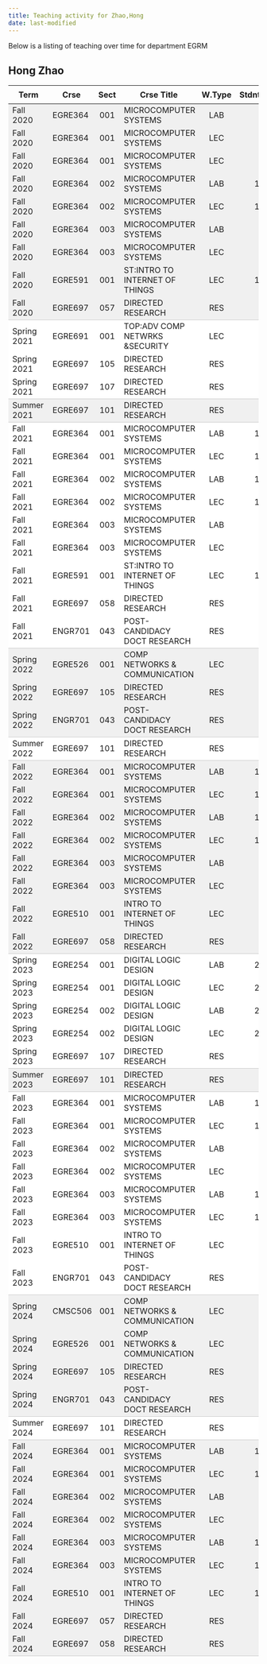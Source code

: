 ```yaml
---
title: Teaching activity for Zhao,Hong
date: last-modified
---
```


Below is a listing of teaching over time for department EGRM


## Hong Zhao

<style type="text/css">
#T_7ee15 table {
  width: 100%;
  border-collapse: collapse;
}
#T_7ee15 th {
  text-align: center;
  padding: 8px;
}
#T_7ee15 td:nth-child(1) {
  padding-right: 10px;
  text-align: left;
}
#T_7ee15 td:nth-child(2) {
  padding-right: 5px;
  text-align: left;
}
#T_7ee15  td:nth-child(4) {
  padding-right: 5px;
  text-align: left;
}
#T_7ee15 td:nth-child(3) {
  text-align: center;
}
#T_7ee15  td:nth-child(5) {
  text-align: center;
}
#T_7ee15 td:nth-child(6) {
  text-align: right;
}
#T_7ee15  td:nth-child(7) {
  text-align: right;
}
#T_7ee15_row0_col0, #T_7ee15_row0_col1, #T_7ee15_row0_col2, #T_7ee15_row0_col3, #T_7ee15_row0_col4, #T_7ee15_row0_col5, #T_7ee15_row0_col6, #T_7ee15_row1_col0, #T_7ee15_row1_col1, #T_7ee15_row1_col2, #T_7ee15_row1_col3, #T_7ee15_row1_col4, #T_7ee15_row1_col5, #T_7ee15_row1_col6, #T_7ee15_row2_col0, #T_7ee15_row2_col1, #T_7ee15_row2_col2, #T_7ee15_row2_col3, #T_7ee15_row2_col4, #T_7ee15_row2_col5, #T_7ee15_row2_col6, #T_7ee15_row3_col0, #T_7ee15_row3_col1, #T_7ee15_row3_col2, #T_7ee15_row3_col3, #T_7ee15_row3_col4, #T_7ee15_row3_col5, #T_7ee15_row3_col6, #T_7ee15_row4_col0, #T_7ee15_row4_col1, #T_7ee15_row4_col2, #T_7ee15_row4_col3, #T_7ee15_row4_col4, #T_7ee15_row4_col5, #T_7ee15_row4_col6, #T_7ee15_row5_col0, #T_7ee15_row5_col1, #T_7ee15_row5_col2, #T_7ee15_row5_col3, #T_7ee15_row5_col4, #T_7ee15_row5_col5, #T_7ee15_row5_col6, #T_7ee15_row6_col0, #T_7ee15_row6_col1, #T_7ee15_row6_col2, #T_7ee15_row6_col3, #T_7ee15_row6_col4, #T_7ee15_row6_col5, #T_7ee15_row6_col6, #T_7ee15_row7_col0, #T_7ee15_row7_col1, #T_7ee15_row7_col2, #T_7ee15_row7_col3, #T_7ee15_row7_col4, #T_7ee15_row7_col5, #T_7ee15_row7_col6, #T_7ee15_row22_col0, #T_7ee15_row22_col1, #T_7ee15_row22_col2, #T_7ee15_row22_col3, #T_7ee15_row22_col4, #T_7ee15_row22_col5, #T_7ee15_row22_col6, #T_7ee15_row23_col0, #T_7ee15_row23_col1, #T_7ee15_row23_col2, #T_7ee15_row23_col3, #T_7ee15_row23_col4, #T_7ee15_row23_col5, #T_7ee15_row23_col6, #T_7ee15_row26_col0, #T_7ee15_row26_col1, #T_7ee15_row26_col2, #T_7ee15_row26_col3, #T_7ee15_row26_col4, #T_7ee15_row26_col5, #T_7ee15_row26_col6, #T_7ee15_row27_col0, #T_7ee15_row27_col1, #T_7ee15_row27_col2, #T_7ee15_row27_col3, #T_7ee15_row27_col4, #T_7ee15_row27_col5, #T_7ee15_row27_col6, #T_7ee15_row28_col0, #T_7ee15_row28_col1, #T_7ee15_row28_col2, #T_7ee15_row28_col3, #T_7ee15_row28_col4, #T_7ee15_row28_col5, #T_7ee15_row28_col6, #T_7ee15_row29_col0, #T_7ee15_row29_col1, #T_7ee15_row29_col2, #T_7ee15_row29_col3, #T_7ee15_row29_col4, #T_7ee15_row29_col5, #T_7ee15_row29_col6, #T_7ee15_row30_col0, #T_7ee15_row30_col1, #T_7ee15_row30_col2, #T_7ee15_row30_col3, #T_7ee15_row30_col4, #T_7ee15_row30_col5, #T_7ee15_row30_col6, #T_7ee15_row31_col0, #T_7ee15_row31_col1, #T_7ee15_row31_col2, #T_7ee15_row31_col3, #T_7ee15_row31_col4, #T_7ee15_row31_col5, #T_7ee15_row31_col6, #T_7ee15_row32_col0, #T_7ee15_row32_col1, #T_7ee15_row32_col2, #T_7ee15_row32_col3, #T_7ee15_row32_col4, #T_7ee15_row32_col5, #T_7ee15_row32_col6, #T_7ee15_row48_col0, #T_7ee15_row48_col1, #T_7ee15_row48_col2, #T_7ee15_row48_col3, #T_7ee15_row48_col4, #T_7ee15_row48_col5, #T_7ee15_row48_col6, #T_7ee15_row49_col0, #T_7ee15_row49_col1, #T_7ee15_row49_col2, #T_7ee15_row49_col3, #T_7ee15_row49_col4, #T_7ee15_row49_col5, #T_7ee15_row49_col6, #T_7ee15_row50_col0, #T_7ee15_row50_col1, #T_7ee15_row50_col2, #T_7ee15_row50_col3, #T_7ee15_row50_col4, #T_7ee15_row50_col5, #T_7ee15_row50_col6, #T_7ee15_row53_col0, #T_7ee15_row53_col1, #T_7ee15_row53_col2, #T_7ee15_row53_col3, #T_7ee15_row53_col4, #T_7ee15_row53_col5, #T_7ee15_row53_col6, #T_7ee15_row54_col0, #T_7ee15_row54_col1, #T_7ee15_row54_col2, #T_7ee15_row54_col3, #T_7ee15_row54_col4, #T_7ee15_row54_col5, #T_7ee15_row54_col6, #T_7ee15_row55_col0, #T_7ee15_row55_col1, #T_7ee15_row55_col2, #T_7ee15_row55_col3, #T_7ee15_row55_col4, #T_7ee15_row55_col5, #T_7ee15_row55_col6, #T_7ee15_row56_col0, #T_7ee15_row56_col1, #T_7ee15_row56_col2, #T_7ee15_row56_col3, #T_7ee15_row56_col4, #T_7ee15_row56_col5, #T_7ee15_row56_col6, #T_7ee15_row57_col0, #T_7ee15_row57_col1, #T_7ee15_row57_col2, #T_7ee15_row57_col3, #T_7ee15_row57_col4, #T_7ee15_row57_col5, #T_7ee15_row57_col6, #T_7ee15_row58_col0, #T_7ee15_row58_col1, #T_7ee15_row58_col2, #T_7ee15_row58_col3, #T_7ee15_row58_col4, #T_7ee15_row58_col5, #T_7ee15_row58_col6, #T_7ee15_row59_col0, #T_7ee15_row59_col1, #T_7ee15_row59_col2, #T_7ee15_row59_col3, #T_7ee15_row59_col4, #T_7ee15_row59_col5, #T_7ee15_row59_col6, #T_7ee15_row60_col0, #T_7ee15_row60_col1, #T_7ee15_row60_col2, #T_7ee15_row60_col3, #T_7ee15_row60_col4, #T_7ee15_row60_col5, #T_7ee15_row60_col6 {
  background-color: #f0f0f0;
  border-bottom: none;
}
#T_7ee15_row8_col0, #T_7ee15_row8_col1, #T_7ee15_row8_col2, #T_7ee15_row8_col3, #T_7ee15_row8_col4, #T_7ee15_row8_col5, #T_7ee15_row8_col6, #T_7ee15_row12_col0, #T_7ee15_row12_col1, #T_7ee15_row12_col2, #T_7ee15_row12_col3, #T_7ee15_row12_col4, #T_7ee15_row12_col5, #T_7ee15_row12_col6, #T_7ee15_row24_col0, #T_7ee15_row24_col1, #T_7ee15_row24_col2, #T_7ee15_row24_col3, #T_7ee15_row24_col4, #T_7ee15_row24_col5, #T_7ee15_row24_col6, #T_7ee15_row33_col0, #T_7ee15_row33_col1, #T_7ee15_row33_col2, #T_7ee15_row33_col3, #T_7ee15_row33_col4, #T_7ee15_row33_col5, #T_7ee15_row33_col6, #T_7ee15_row39_col0, #T_7ee15_row39_col1, #T_7ee15_row39_col2, #T_7ee15_row39_col3, #T_7ee15_row39_col4, #T_7ee15_row39_col5, #T_7ee15_row39_col6, #T_7ee15_row51_col0, #T_7ee15_row51_col1, #T_7ee15_row51_col2, #T_7ee15_row51_col3, #T_7ee15_row51_col4, #T_7ee15_row51_col5, #T_7ee15_row51_col6, #T_7ee15_row61_col0, #T_7ee15_row61_col1, #T_7ee15_row61_col2, #T_7ee15_row61_col3, #T_7ee15_row61_col4, #T_7ee15_row61_col5, #T_7ee15_row61_col6 {
  background-color: #f0f0f0;
  border-bottom: 1px solid #ccc;
}
#T_7ee15_row9_col0, #T_7ee15_row9_col1, #T_7ee15_row9_col2, #T_7ee15_row9_col3, #T_7ee15_row9_col4, #T_7ee15_row9_col5, #T_7ee15_row9_col6, #T_7ee15_row10_col0, #T_7ee15_row10_col1, #T_7ee15_row10_col2, #T_7ee15_row10_col3, #T_7ee15_row10_col4, #T_7ee15_row10_col5, #T_7ee15_row10_col6, #T_7ee15_row13_col0, #T_7ee15_row13_col1, #T_7ee15_row13_col2, #T_7ee15_row13_col3, #T_7ee15_row13_col4, #T_7ee15_row13_col5, #T_7ee15_row13_col6, #T_7ee15_row14_col0, #T_7ee15_row14_col1, #T_7ee15_row14_col2, #T_7ee15_row14_col3, #T_7ee15_row14_col4, #T_7ee15_row14_col5, #T_7ee15_row14_col6, #T_7ee15_row15_col0, #T_7ee15_row15_col1, #T_7ee15_row15_col2, #T_7ee15_row15_col3, #T_7ee15_row15_col4, #T_7ee15_row15_col5, #T_7ee15_row15_col6, #T_7ee15_row16_col0, #T_7ee15_row16_col1, #T_7ee15_row16_col2, #T_7ee15_row16_col3, #T_7ee15_row16_col4, #T_7ee15_row16_col5, #T_7ee15_row16_col6, #T_7ee15_row17_col0, #T_7ee15_row17_col1, #T_7ee15_row17_col2, #T_7ee15_row17_col3, #T_7ee15_row17_col4, #T_7ee15_row17_col5, #T_7ee15_row17_col6, #T_7ee15_row18_col0, #T_7ee15_row18_col1, #T_7ee15_row18_col2, #T_7ee15_row18_col3, #T_7ee15_row18_col4, #T_7ee15_row18_col5, #T_7ee15_row18_col6, #T_7ee15_row19_col0, #T_7ee15_row19_col1, #T_7ee15_row19_col2, #T_7ee15_row19_col3, #T_7ee15_row19_col4, #T_7ee15_row19_col5, #T_7ee15_row19_col6, #T_7ee15_row20_col0, #T_7ee15_row20_col1, #T_7ee15_row20_col2, #T_7ee15_row20_col3, #T_7ee15_row20_col4, #T_7ee15_row20_col5, #T_7ee15_row20_col6, #T_7ee15_row34_col0, #T_7ee15_row34_col1, #T_7ee15_row34_col2, #T_7ee15_row34_col3, #T_7ee15_row34_col4, #T_7ee15_row34_col5, #T_7ee15_row34_col6, #T_7ee15_row35_col0, #T_7ee15_row35_col1, #T_7ee15_row35_col2, #T_7ee15_row35_col3, #T_7ee15_row35_col4, #T_7ee15_row35_col5, #T_7ee15_row35_col6, #T_7ee15_row36_col0, #T_7ee15_row36_col1, #T_7ee15_row36_col2, #T_7ee15_row36_col3, #T_7ee15_row36_col4, #T_7ee15_row36_col5, #T_7ee15_row36_col6, #T_7ee15_row37_col0, #T_7ee15_row37_col1, #T_7ee15_row37_col2, #T_7ee15_row37_col3, #T_7ee15_row37_col4, #T_7ee15_row37_col5, #T_7ee15_row37_col6, #T_7ee15_row40_col0, #T_7ee15_row40_col1, #T_7ee15_row40_col2, #T_7ee15_row40_col3, #T_7ee15_row40_col4, #T_7ee15_row40_col5, #T_7ee15_row40_col6, #T_7ee15_row41_col0, #T_7ee15_row41_col1, #T_7ee15_row41_col2, #T_7ee15_row41_col3, #T_7ee15_row41_col4, #T_7ee15_row41_col5, #T_7ee15_row41_col6, #T_7ee15_row42_col0, #T_7ee15_row42_col1, #T_7ee15_row42_col2, #T_7ee15_row42_col3, #T_7ee15_row42_col4, #T_7ee15_row42_col5, #T_7ee15_row42_col6, #T_7ee15_row43_col0, #T_7ee15_row43_col1, #T_7ee15_row43_col2, #T_7ee15_row43_col3, #T_7ee15_row43_col4, #T_7ee15_row43_col5, #T_7ee15_row43_col6, #T_7ee15_row44_col0, #T_7ee15_row44_col1, #T_7ee15_row44_col2, #T_7ee15_row44_col3, #T_7ee15_row44_col4, #T_7ee15_row44_col5, #T_7ee15_row44_col6, #T_7ee15_row45_col0, #T_7ee15_row45_col1, #T_7ee15_row45_col2, #T_7ee15_row45_col3, #T_7ee15_row45_col4, #T_7ee15_row45_col5, #T_7ee15_row45_col6, #T_7ee15_row46_col0, #T_7ee15_row46_col1, #T_7ee15_row46_col2, #T_7ee15_row46_col3, #T_7ee15_row46_col4, #T_7ee15_row46_col5, #T_7ee15_row46_col6 {
  background-color: #ffffff;
  border-bottom: none;
}
#T_7ee15_row11_col0, #T_7ee15_row11_col1, #T_7ee15_row11_col2, #T_7ee15_row11_col3, #T_7ee15_row11_col4, #T_7ee15_row11_col5, #T_7ee15_row11_col6, #T_7ee15_row21_col0, #T_7ee15_row21_col1, #T_7ee15_row21_col2, #T_7ee15_row21_col3, #T_7ee15_row21_col4, #T_7ee15_row21_col5, #T_7ee15_row21_col6, #T_7ee15_row25_col0, #T_7ee15_row25_col1, #T_7ee15_row25_col2, #T_7ee15_row25_col3, #T_7ee15_row25_col4, #T_7ee15_row25_col5, #T_7ee15_row25_col6, #T_7ee15_row38_col0, #T_7ee15_row38_col1, #T_7ee15_row38_col2, #T_7ee15_row38_col3, #T_7ee15_row38_col4, #T_7ee15_row38_col5, #T_7ee15_row38_col6, #T_7ee15_row47_col0, #T_7ee15_row47_col1, #T_7ee15_row47_col2, #T_7ee15_row47_col3, #T_7ee15_row47_col4, #T_7ee15_row47_col5, #T_7ee15_row47_col6, #T_7ee15_row52_col0, #T_7ee15_row52_col1, #T_7ee15_row52_col2, #T_7ee15_row52_col3, #T_7ee15_row52_col4, #T_7ee15_row52_col5, #T_7ee15_row52_col6 {
  background-color: #ffffff;
  border-bottom: 1px solid #ccc;
}
</style>
<table id="T_7ee15">
  <thead>
    <tr>
      <th id="T_7ee15_level0_col0" class="col_heading level0 col0" >Term</th>
      <th id="T_7ee15_level0_col1" class="col_heading level0 col1" >Crse</th>
      <th id="T_7ee15_level0_col2" class="col_heading level0 col2" >Sect</th>
      <th id="T_7ee15_level0_col3" class="col_heading level0 col3" >Crse Title</th>
      <th id="T_7ee15_level0_col4" class="col_heading level0 col4" >W.Type</th>
      <th id="T_7ee15_level0_col5" class="col_heading level0 col5" >Stdnts</th>
      <th id="T_7ee15_level0_col6" class="col_heading level0 col6" >Hours</th>
    </tr>
  </thead>
  <tbody>
    <tr>
      <td id="T_7ee15_row0_col0" class="data row0 col0" >Fall 2020</td>
      <td id="T_7ee15_row0_col1" class="data row0 col1" >EGRE364</td>
      <td id="T_7ee15_row0_col2" class="data row0 col2" >001</td>
      <td id="T_7ee15_row0_col3" class="data row0 col3" >MICROCOMPUTER SYSTEMS</td>
      <td id="T_7ee15_row0_col4" class="data row0 col4" >LAB</td>
      <td id="T_7ee15_row0_col5" class="data row0 col5" >6</td>
      <td id="T_7ee15_row0_col6" class="data row0 col6" >8</td>
    </tr>
    <tr>
      <td id="T_7ee15_row1_col0" class="data row1 col0" >Fall 2020</td>
      <td id="T_7ee15_row1_col1" class="data row1 col1" >EGRE364</td>
      <td id="T_7ee15_row1_col2" class="data row1 col2" >001</td>
      <td id="T_7ee15_row1_col3" class="data row1 col3" >MICROCOMPUTER SYSTEMS</td>
      <td id="T_7ee15_row1_col4" class="data row1 col4" >LEC</td>
      <td id="T_7ee15_row1_col5" class="data row1 col5" >6</td>
      <td id="T_7ee15_row1_col6" class="data row1 col6" >8</td>
    </tr>
    <tr>
      <td id="T_7ee15_row2_col0" class="data row2 col0" >Fall 2020</td>
      <td id="T_7ee15_row2_col1" class="data row2 col1" >EGRE364</td>
      <td id="T_7ee15_row2_col2" class="data row2 col2" >001</td>
      <td id="T_7ee15_row2_col3" class="data row2 col3" >MICROCOMPUTER SYSTEMS</td>
      <td id="T_7ee15_row2_col4" class="data row2 col4" >LEC</td>
      <td id="T_7ee15_row2_col5" class="data row2 col5" >6</td>
      <td id="T_7ee15_row2_col6" class="data row2 col6" >8</td>
    </tr>
    <tr>
      <td id="T_7ee15_row3_col0" class="data row3 col0" >Fall 2020</td>
      <td id="T_7ee15_row3_col1" class="data row3 col1" >EGRE364</td>
      <td id="T_7ee15_row3_col2" class="data row3 col2" >002</td>
      <td id="T_7ee15_row3_col3" class="data row3 col3" >MICROCOMPUTER SYSTEMS</td>
      <td id="T_7ee15_row3_col4" class="data row3 col4" >LAB</td>
      <td id="T_7ee15_row3_col5" class="data row3 col5" >19</td>
      <td id="T_7ee15_row3_col6" class="data row3 col6" >38</td>
    </tr>
    <tr>
      <td id="T_7ee15_row4_col0" class="data row4 col0" >Fall 2020</td>
      <td id="T_7ee15_row4_col1" class="data row4 col1" >EGRE364</td>
      <td id="T_7ee15_row4_col2" class="data row4 col2" >002</td>
      <td id="T_7ee15_row4_col3" class="data row4 col3" >MICROCOMPUTER SYSTEMS</td>
      <td id="T_7ee15_row4_col4" class="data row4 col4" >LEC</td>
      <td id="T_7ee15_row4_col5" class="data row4 col5" >19</td>
      <td id="T_7ee15_row4_col6" class="data row4 col6" >38</td>
    </tr>
    <tr>
      <td id="T_7ee15_row5_col0" class="data row5 col0" >Fall 2020</td>
      <td id="T_7ee15_row5_col1" class="data row5 col1" >EGRE364</td>
      <td id="T_7ee15_row5_col2" class="data row5 col2" >003</td>
      <td id="T_7ee15_row5_col3" class="data row5 col3" >MICROCOMPUTER SYSTEMS</td>
      <td id="T_7ee15_row5_col4" class="data row5 col4" >LAB</td>
      <td id="T_7ee15_row5_col5" class="data row5 col5" >9</td>
      <td id="T_7ee15_row5_col6" class="data row5 col6" >18</td>
    </tr>
    <tr>
      <td id="T_7ee15_row6_col0" class="data row6 col0" >Fall 2020</td>
      <td id="T_7ee15_row6_col1" class="data row6 col1" >EGRE364</td>
      <td id="T_7ee15_row6_col2" class="data row6 col2" >003</td>
      <td id="T_7ee15_row6_col3" class="data row6 col3" >MICROCOMPUTER SYSTEMS</td>
      <td id="T_7ee15_row6_col4" class="data row6 col4" >LEC</td>
      <td id="T_7ee15_row6_col5" class="data row6 col5" >9</td>
      <td id="T_7ee15_row6_col6" class="data row6 col6" >18</td>
    </tr>
    <tr>
      <td id="T_7ee15_row7_col0" class="data row7 col0" >Fall 2020</td>
      <td id="T_7ee15_row7_col1" class="data row7 col1" >EGRE591</td>
      <td id="T_7ee15_row7_col2" class="data row7 col2" >001</td>
      <td id="T_7ee15_row7_col3" class="data row7 col3" >ST:INTRO TO INTERNET OF THINGS</td>
      <td id="T_7ee15_row7_col4" class="data row7 col4" >LEC</td>
      <td id="T_7ee15_row7_col5" class="data row7 col5" >12</td>
      <td id="T_7ee15_row7_col6" class="data row7 col6" >36</td>
    </tr>
    <tr>
      <td id="T_7ee15_row8_col0" class="data row8 col0" >Fall 2020</td>
      <td id="T_7ee15_row8_col1" class="data row8 col1" >EGRE697</td>
      <td id="T_7ee15_row8_col2" class="data row8 col2" >057</td>
      <td id="T_7ee15_row8_col3" class="data row8 col3" >DIRECTED RESEARCH</td>
      <td id="T_7ee15_row8_col4" class="data row8 col4" >RES</td>
      <td id="T_7ee15_row8_col5" class="data row8 col5" >2</td>
      <td id="T_7ee15_row8_col6" class="data row8 col6" >6</td>
    </tr>
    <tr>
      <td id="T_7ee15_row9_col0" class="data row9 col0" >Spring 2021</td>
      <td id="T_7ee15_row9_col1" class="data row9 col1" >EGRE691</td>
      <td id="T_7ee15_row9_col2" class="data row9 col2" >001</td>
      <td id="T_7ee15_row9_col3" class="data row9 col3" >TOP:ADV COMP NETWRKS &SECURITY</td>
      <td id="T_7ee15_row9_col4" class="data row9 col4" >LEC</td>
      <td id="T_7ee15_row9_col5" class="data row9 col5" >2</td>
      <td id="T_7ee15_row9_col6" class="data row9 col6" >6</td>
    </tr>
    <tr>
      <td id="T_7ee15_row10_col0" class="data row10 col0" >Spring 2021</td>
      <td id="T_7ee15_row10_col1" class="data row10 col1" >EGRE697</td>
      <td id="T_7ee15_row10_col2" class="data row10 col2" >105</td>
      <td id="T_7ee15_row10_col3" class="data row10 col3" >DIRECTED RESEARCH</td>
      <td id="T_7ee15_row10_col4" class="data row10 col4" >RES</td>
      <td id="T_7ee15_row10_col5" class="data row10 col5" >1</td>
      <td id="T_7ee15_row10_col6" class="data row10 col6" >3</td>
    </tr>
    <tr>
      <td id="T_7ee15_row11_col0" class="data row11 col0" >Spring 2021</td>
      <td id="T_7ee15_row11_col1" class="data row11 col1" >EGRE697</td>
      <td id="T_7ee15_row11_col2" class="data row11 col2" >107</td>
      <td id="T_7ee15_row11_col3" class="data row11 col3" >DIRECTED RESEARCH</td>
      <td id="T_7ee15_row11_col4" class="data row11 col4" >RES</td>
      <td id="T_7ee15_row11_col5" class="data row11 col5" >1</td>
      <td id="T_7ee15_row11_col6" class="data row11 col6" >9</td>
    </tr>
    <tr>
      <td id="T_7ee15_row12_col0" class="data row12 col0" >Summer 2021</td>
      <td id="T_7ee15_row12_col1" class="data row12 col1" >EGRE697</td>
      <td id="T_7ee15_row12_col2" class="data row12 col2" >101</td>
      <td id="T_7ee15_row12_col3" class="data row12 col3" >DIRECTED RESEARCH</td>
      <td id="T_7ee15_row12_col4" class="data row12 col4" >RES</td>
      <td id="T_7ee15_row12_col5" class="data row12 col5" >2</td>
      <td id="T_7ee15_row12_col6" class="data row12 col6" >6</td>
    </tr>
    <tr>
      <td id="T_7ee15_row13_col0" class="data row13 col0" >Fall 2021</td>
      <td id="T_7ee15_row13_col1" class="data row13 col1" >EGRE364</td>
      <td id="T_7ee15_row13_col2" class="data row13 col2" >001</td>
      <td id="T_7ee15_row13_col3" class="data row13 col3" >MICROCOMPUTER SYSTEMS</td>
      <td id="T_7ee15_row13_col4" class="data row13 col4" >LAB</td>
      <td id="T_7ee15_row13_col5" class="data row13 col5" >13</td>
      <td id="T_7ee15_row13_col6" class="data row13 col6" >26</td>
    </tr>
    <tr>
      <td id="T_7ee15_row14_col0" class="data row14 col0" >Fall 2021</td>
      <td id="T_7ee15_row14_col1" class="data row14 col1" >EGRE364</td>
      <td id="T_7ee15_row14_col2" class="data row14 col2" >001</td>
      <td id="T_7ee15_row14_col3" class="data row14 col3" >MICROCOMPUTER SYSTEMS</td>
      <td id="T_7ee15_row14_col4" class="data row14 col4" >LEC</td>
      <td id="T_7ee15_row14_col5" class="data row14 col5" >13</td>
      <td id="T_7ee15_row14_col6" class="data row14 col6" >26</td>
    </tr>
    <tr>
      <td id="T_7ee15_row15_col0" class="data row15 col0" >Fall 2021</td>
      <td id="T_7ee15_row15_col1" class="data row15 col1" >EGRE364</td>
      <td id="T_7ee15_row15_col2" class="data row15 col2" >002</td>
      <td id="T_7ee15_row15_col3" class="data row15 col3" >MICROCOMPUTER SYSTEMS</td>
      <td id="T_7ee15_row15_col4" class="data row15 col4" >LAB</td>
      <td id="T_7ee15_row15_col5" class="data row15 col5" >14</td>
      <td id="T_7ee15_row15_col6" class="data row15 col6" >28</td>
    </tr>
    <tr>
      <td id="T_7ee15_row16_col0" class="data row16 col0" >Fall 2021</td>
      <td id="T_7ee15_row16_col1" class="data row16 col1" >EGRE364</td>
      <td id="T_7ee15_row16_col2" class="data row16 col2" >002</td>
      <td id="T_7ee15_row16_col3" class="data row16 col3" >MICROCOMPUTER SYSTEMS</td>
      <td id="T_7ee15_row16_col4" class="data row16 col4" >LEC</td>
      <td id="T_7ee15_row16_col5" class="data row16 col5" >14</td>
      <td id="T_7ee15_row16_col6" class="data row16 col6" >28</td>
    </tr>
    <tr>
      <td id="T_7ee15_row17_col0" class="data row17 col0" >Fall 2021</td>
      <td id="T_7ee15_row17_col1" class="data row17 col1" >EGRE364</td>
      <td id="T_7ee15_row17_col2" class="data row17 col2" >003</td>
      <td id="T_7ee15_row17_col3" class="data row17 col3" >MICROCOMPUTER SYSTEMS</td>
      <td id="T_7ee15_row17_col4" class="data row17 col4" >LAB</td>
      <td id="T_7ee15_row17_col5" class="data row17 col5" >8</td>
      <td id="T_7ee15_row17_col6" class="data row17 col6" >16</td>
    </tr>
    <tr>
      <td id="T_7ee15_row18_col0" class="data row18 col0" >Fall 2021</td>
      <td id="T_7ee15_row18_col1" class="data row18 col1" >EGRE364</td>
      <td id="T_7ee15_row18_col2" class="data row18 col2" >003</td>
      <td id="T_7ee15_row18_col3" class="data row18 col3" >MICROCOMPUTER SYSTEMS</td>
      <td id="T_7ee15_row18_col4" class="data row18 col4" >LEC</td>
      <td id="T_7ee15_row18_col5" class="data row18 col5" >8</td>
      <td id="T_7ee15_row18_col6" class="data row18 col6" >16</td>
    </tr>
    <tr>
      <td id="T_7ee15_row19_col0" class="data row19 col0" >Fall 2021</td>
      <td id="T_7ee15_row19_col1" class="data row19 col1" >EGRE591</td>
      <td id="T_7ee15_row19_col2" class="data row19 col2" >001</td>
      <td id="T_7ee15_row19_col3" class="data row19 col3" >ST:INTRO TO INTERNET OF THINGS</td>
      <td id="T_7ee15_row19_col4" class="data row19 col4" >LEC</td>
      <td id="T_7ee15_row19_col5" class="data row19 col5" >13</td>
      <td id="T_7ee15_row19_col6" class="data row19 col6" >39</td>
    </tr>
    <tr>
      <td id="T_7ee15_row20_col0" class="data row20 col0" >Fall 2021</td>
      <td id="T_7ee15_row20_col1" class="data row20 col1" >EGRE697</td>
      <td id="T_7ee15_row20_col2" class="data row20 col2" >058</td>
      <td id="T_7ee15_row20_col3" class="data row20 col3" >DIRECTED RESEARCH</td>
      <td id="T_7ee15_row20_col4" class="data row20 col4" >RES</td>
      <td id="T_7ee15_row20_col5" class="data row20 col5" >1</td>
      <td id="T_7ee15_row20_col6" class="data row20 col6" >6</td>
    </tr>
    <tr>
      <td id="T_7ee15_row21_col0" class="data row21 col0" >Fall 2021</td>
      <td id="T_7ee15_row21_col1" class="data row21 col1" >ENGR701</td>
      <td id="T_7ee15_row21_col2" class="data row21 col2" >043</td>
      <td id="T_7ee15_row21_col3" class="data row21 col3" >POST-CANDIDACY DOCT RESEARCH</td>
      <td id="T_7ee15_row21_col4" class="data row21 col4" >RES</td>
      <td id="T_7ee15_row21_col5" class="data row21 col5" >1</td>
      <td id="T_7ee15_row21_col6" class="data row21 col6" >9</td>
    </tr>
    <tr>
      <td id="T_7ee15_row22_col0" class="data row22 col0" >Spring 2022</td>
      <td id="T_7ee15_row22_col1" class="data row22 col1" >EGRE526</td>
      <td id="T_7ee15_row22_col2" class="data row22 col2" >001</td>
      <td id="T_7ee15_row22_col3" class="data row22 col3" >COMP NETWORKS & COMMUNICATION</td>
      <td id="T_7ee15_row22_col4" class="data row22 col4" >LEC</td>
      <td id="T_7ee15_row22_col5" class="data row22 col5" >6</td>
      <td id="T_7ee15_row22_col6" class="data row22 col6" >18</td>
    </tr>
    <tr>
      <td id="T_7ee15_row23_col0" class="data row23 col0" >Spring 2022</td>
      <td id="T_7ee15_row23_col1" class="data row23 col1" >EGRE697</td>
      <td id="T_7ee15_row23_col2" class="data row23 col2" >105</td>
      <td id="T_7ee15_row23_col3" class="data row23 col3" >DIRECTED RESEARCH</td>
      <td id="T_7ee15_row23_col4" class="data row23 col4" >RES</td>
      <td id="T_7ee15_row23_col5" class="data row23 col5" >1</td>
      <td id="T_7ee15_row23_col6" class="data row23 col6" >3</td>
    </tr>
    <tr>
      <td id="T_7ee15_row24_col0" class="data row24 col0" >Spring 2022</td>
      <td id="T_7ee15_row24_col1" class="data row24 col1" >ENGR701</td>
      <td id="T_7ee15_row24_col2" class="data row24 col2" >043</td>
      <td id="T_7ee15_row24_col3" class="data row24 col3" >POST-CANDIDACY DOCT RESEARCH</td>
      <td id="T_7ee15_row24_col4" class="data row24 col4" >RES</td>
      <td id="T_7ee15_row24_col5" class="data row24 col5" >1</td>
      <td id="T_7ee15_row24_col6" class="data row24 col6" >9</td>
    </tr>
    <tr>
      <td id="T_7ee15_row25_col0" class="data row25 col0" >Summer 2022</td>
      <td id="T_7ee15_row25_col1" class="data row25 col1" >EGRE697</td>
      <td id="T_7ee15_row25_col2" class="data row25 col2" >101</td>
      <td id="T_7ee15_row25_col3" class="data row25 col3" >DIRECTED RESEARCH</td>
      <td id="T_7ee15_row25_col4" class="data row25 col4" >RES</td>
      <td id="T_7ee15_row25_col5" class="data row25 col5" >2</td>
      <td id="T_7ee15_row25_col6" class="data row25 col6" >6</td>
    </tr>
    <tr>
      <td id="T_7ee15_row26_col0" class="data row26 col0" >Fall 2022</td>
      <td id="T_7ee15_row26_col1" class="data row26 col1" >EGRE364</td>
      <td id="T_7ee15_row26_col2" class="data row26 col2" >001</td>
      <td id="T_7ee15_row26_col3" class="data row26 col3" >MICROCOMPUTER SYSTEMS</td>
      <td id="T_7ee15_row26_col4" class="data row26 col4" >LAB</td>
      <td id="T_7ee15_row26_col5" class="data row26 col5" >18</td>
      <td id="T_7ee15_row26_col6" class="data row26 col6" >36</td>
    </tr>
    <tr>
      <td id="T_7ee15_row27_col0" class="data row27 col0" >Fall 2022</td>
      <td id="T_7ee15_row27_col1" class="data row27 col1" >EGRE364</td>
      <td id="T_7ee15_row27_col2" class="data row27 col2" >001</td>
      <td id="T_7ee15_row27_col3" class="data row27 col3" >MICROCOMPUTER SYSTEMS</td>
      <td id="T_7ee15_row27_col4" class="data row27 col4" >LEC</td>
      <td id="T_7ee15_row27_col5" class="data row27 col5" >18</td>
      <td id="T_7ee15_row27_col6" class="data row27 col6" >36</td>
    </tr>
    <tr>
      <td id="T_7ee15_row28_col0" class="data row28 col0" >Fall 2022</td>
      <td id="T_7ee15_row28_col1" class="data row28 col1" >EGRE364</td>
      <td id="T_7ee15_row28_col2" class="data row28 col2" >002</td>
      <td id="T_7ee15_row28_col3" class="data row28 col3" >MICROCOMPUTER SYSTEMS</td>
      <td id="T_7ee15_row28_col4" class="data row28 col4" >LAB</td>
      <td id="T_7ee15_row28_col5" class="data row28 col5" >10</td>
      <td id="T_7ee15_row28_col6" class="data row28 col6" >20</td>
    </tr>
    <tr>
      <td id="T_7ee15_row29_col0" class="data row29 col0" >Fall 2022</td>
      <td id="T_7ee15_row29_col1" class="data row29 col1" >EGRE364</td>
      <td id="T_7ee15_row29_col2" class="data row29 col2" >002</td>
      <td id="T_7ee15_row29_col3" class="data row29 col3" >MICROCOMPUTER SYSTEMS</td>
      <td id="T_7ee15_row29_col4" class="data row29 col4" >LEC</td>
      <td id="T_7ee15_row29_col5" class="data row29 col5" >10</td>
      <td id="T_7ee15_row29_col6" class="data row29 col6" >20</td>
    </tr>
    <tr>
      <td id="T_7ee15_row30_col0" class="data row30 col0" >Fall 2022</td>
      <td id="T_7ee15_row30_col1" class="data row30 col1" >EGRE364</td>
      <td id="T_7ee15_row30_col2" class="data row30 col2" >003</td>
      <td id="T_7ee15_row30_col3" class="data row30 col3" >MICROCOMPUTER SYSTEMS</td>
      <td id="T_7ee15_row30_col4" class="data row30 col4" >LAB</td>
      <td id="T_7ee15_row30_col5" class="data row30 col5" >9</td>
      <td id="T_7ee15_row30_col6" class="data row30 col6" >18</td>
    </tr>
    <tr>
      <td id="T_7ee15_row31_col0" class="data row31 col0" >Fall 2022</td>
      <td id="T_7ee15_row31_col1" class="data row31 col1" >EGRE364</td>
      <td id="T_7ee15_row31_col2" class="data row31 col2" >003</td>
      <td id="T_7ee15_row31_col3" class="data row31 col3" >MICROCOMPUTER SYSTEMS</td>
      <td id="T_7ee15_row31_col4" class="data row31 col4" >LEC</td>
      <td id="T_7ee15_row31_col5" class="data row31 col5" >9</td>
      <td id="T_7ee15_row31_col6" class="data row31 col6" >18</td>
    </tr>
    <tr>
      <td id="T_7ee15_row32_col0" class="data row32 col0" >Fall 2022</td>
      <td id="T_7ee15_row32_col1" class="data row32 col1" >EGRE510</td>
      <td id="T_7ee15_row32_col2" class="data row32 col2" >001</td>
      <td id="T_7ee15_row32_col3" class="data row32 col3" >INTRO TO INTERNET OF THINGS</td>
      <td id="T_7ee15_row32_col4" class="data row32 col4" >LEC</td>
      <td id="T_7ee15_row32_col5" class="data row32 col5" >2</td>
      <td id="T_7ee15_row32_col6" class="data row32 col6" >8</td>
    </tr>
    <tr>
      <td id="T_7ee15_row33_col0" class="data row33 col0" >Fall 2022</td>
      <td id="T_7ee15_row33_col1" class="data row33 col1" >EGRE697</td>
      <td id="T_7ee15_row33_col2" class="data row33 col2" >058</td>
      <td id="T_7ee15_row33_col3" class="data row33 col3" >DIRECTED RESEARCH</td>
      <td id="T_7ee15_row33_col4" class="data row33 col4" >RES</td>
      <td id="T_7ee15_row33_col5" class="data row33 col5" >1</td>
      <td id="T_7ee15_row33_col6" class="data row33 col6" >6</td>
    </tr>
    <tr>
      <td id="T_7ee15_row34_col0" class="data row34 col0" >Spring 2023</td>
      <td id="T_7ee15_row34_col1" class="data row34 col1" >EGRE254</td>
      <td id="T_7ee15_row34_col2" class="data row34 col2" >001</td>
      <td id="T_7ee15_row34_col3" class="data row34 col3" >DIGITAL LOGIC DESIGN</td>
      <td id="T_7ee15_row34_col4" class="data row34 col4" >LAB</td>
      <td id="T_7ee15_row34_col5" class="data row34 col5" >23</td>
      <td id="T_7ee15_row34_col6" class="data row34 col6" >46</td>
    </tr>
    <tr>
      <td id="T_7ee15_row35_col0" class="data row35 col0" >Spring 2023</td>
      <td id="T_7ee15_row35_col1" class="data row35 col1" >EGRE254</td>
      <td id="T_7ee15_row35_col2" class="data row35 col2" >001</td>
      <td id="T_7ee15_row35_col3" class="data row35 col3" >DIGITAL LOGIC DESIGN</td>
      <td id="T_7ee15_row35_col4" class="data row35 col4" >LEC</td>
      <td id="T_7ee15_row35_col5" class="data row35 col5" >23</td>
      <td id="T_7ee15_row35_col6" class="data row35 col6" >46</td>
    </tr>
    <tr>
      <td id="T_7ee15_row36_col0" class="data row36 col0" >Spring 2023</td>
      <td id="T_7ee15_row36_col1" class="data row36 col1" >EGRE254</td>
      <td id="T_7ee15_row36_col2" class="data row36 col2" >002</td>
      <td id="T_7ee15_row36_col3" class="data row36 col3" >DIGITAL LOGIC DESIGN</td>
      <td id="T_7ee15_row36_col4" class="data row36 col4" >LAB</td>
      <td id="T_7ee15_row36_col5" class="data row36 col5" >21</td>
      <td id="T_7ee15_row36_col6" class="data row36 col6" >42</td>
    </tr>
    <tr>
      <td id="T_7ee15_row37_col0" class="data row37 col0" >Spring 2023</td>
      <td id="T_7ee15_row37_col1" class="data row37 col1" >EGRE254</td>
      <td id="T_7ee15_row37_col2" class="data row37 col2" >002</td>
      <td id="T_7ee15_row37_col3" class="data row37 col3" >DIGITAL LOGIC DESIGN</td>
      <td id="T_7ee15_row37_col4" class="data row37 col4" >LEC</td>
      <td id="T_7ee15_row37_col5" class="data row37 col5" >21</td>
      <td id="T_7ee15_row37_col6" class="data row37 col6" >42</td>
    </tr>
    <tr>
      <td id="T_7ee15_row38_col0" class="data row38 col0" >Spring 2023</td>
      <td id="T_7ee15_row38_col1" class="data row38 col1" >EGRE697</td>
      <td id="T_7ee15_row38_col2" class="data row38 col2" >107</td>
      <td id="T_7ee15_row38_col3" class="data row38 col3" >DIRECTED RESEARCH</td>
      <td id="T_7ee15_row38_col4" class="data row38 col4" >RES</td>
      <td id="T_7ee15_row38_col5" class="data row38 col5" >1</td>
      <td id="T_7ee15_row38_col6" class="data row38 col6" >9</td>
    </tr>
    <tr>
      <td id="T_7ee15_row39_col0" class="data row39 col0" >Summer 2023</td>
      <td id="T_7ee15_row39_col1" class="data row39 col1" >EGRE697</td>
      <td id="T_7ee15_row39_col2" class="data row39 col2" >101</td>
      <td id="T_7ee15_row39_col3" class="data row39 col3" >DIRECTED RESEARCH</td>
      <td id="T_7ee15_row39_col4" class="data row39 col4" >RES</td>
      <td id="T_7ee15_row39_col5" class="data row39 col5" >1</td>
      <td id="T_7ee15_row39_col6" class="data row39 col6" >3</td>
    </tr>
    <tr>
      <td id="T_7ee15_row40_col0" class="data row40 col0" >Fall 2023</td>
      <td id="T_7ee15_row40_col1" class="data row40 col1" >EGRE364</td>
      <td id="T_7ee15_row40_col2" class="data row40 col2" >001</td>
      <td id="T_7ee15_row40_col3" class="data row40 col3" >MICROCOMPUTER SYSTEMS</td>
      <td id="T_7ee15_row40_col4" class="data row40 col4" >LAB</td>
      <td id="T_7ee15_row40_col5" class="data row40 col5" >18</td>
      <td id="T_7ee15_row40_col6" class="data row40 col6" >36</td>
    </tr>
    <tr>
      <td id="T_7ee15_row41_col0" class="data row41 col0" >Fall 2023</td>
      <td id="T_7ee15_row41_col1" class="data row41 col1" >EGRE364</td>
      <td id="T_7ee15_row41_col2" class="data row41 col2" >001</td>
      <td id="T_7ee15_row41_col3" class="data row41 col3" >MICROCOMPUTER SYSTEMS</td>
      <td id="T_7ee15_row41_col4" class="data row41 col4" >LEC</td>
      <td id="T_7ee15_row41_col5" class="data row41 col5" >18</td>
      <td id="T_7ee15_row41_col6" class="data row41 col6" >36</td>
    </tr>
    <tr>
      <td id="T_7ee15_row42_col0" class="data row42 col0" >Fall 2023</td>
      <td id="T_7ee15_row42_col1" class="data row42 col1" >EGRE364</td>
      <td id="T_7ee15_row42_col2" class="data row42 col2" >002</td>
      <td id="T_7ee15_row42_col3" class="data row42 col3" >MICROCOMPUTER SYSTEMS</td>
      <td id="T_7ee15_row42_col4" class="data row42 col4" >LAB</td>
      <td id="T_7ee15_row42_col5" class="data row42 col5" >4</td>
      <td id="T_7ee15_row42_col6" class="data row42 col6" >8</td>
    </tr>
    <tr>
      <td id="T_7ee15_row43_col0" class="data row43 col0" >Fall 2023</td>
      <td id="T_7ee15_row43_col1" class="data row43 col1" >EGRE364</td>
      <td id="T_7ee15_row43_col2" class="data row43 col2" >002</td>
      <td id="T_7ee15_row43_col3" class="data row43 col3" >MICROCOMPUTER SYSTEMS</td>
      <td id="T_7ee15_row43_col4" class="data row43 col4" >LEC</td>
      <td id="T_7ee15_row43_col5" class="data row43 col5" >4</td>
      <td id="T_7ee15_row43_col6" class="data row43 col6" >8</td>
    </tr>
    <tr>
      <td id="T_7ee15_row44_col0" class="data row44 col0" >Fall 2023</td>
      <td id="T_7ee15_row44_col1" class="data row44 col1" >EGRE364</td>
      <td id="T_7ee15_row44_col2" class="data row44 col2" >003</td>
      <td id="T_7ee15_row44_col3" class="data row44 col3" >MICROCOMPUTER SYSTEMS</td>
      <td id="T_7ee15_row44_col4" class="data row44 col4" >LAB</td>
      <td id="T_7ee15_row44_col5" class="data row44 col5" >17</td>
      <td id="T_7ee15_row44_col6" class="data row44 col6" >34</td>
    </tr>
    <tr>
      <td id="T_7ee15_row45_col0" class="data row45 col0" >Fall 2023</td>
      <td id="T_7ee15_row45_col1" class="data row45 col1" >EGRE364</td>
      <td id="T_7ee15_row45_col2" class="data row45 col2" >003</td>
      <td id="T_7ee15_row45_col3" class="data row45 col3" >MICROCOMPUTER SYSTEMS</td>
      <td id="T_7ee15_row45_col4" class="data row45 col4" >LEC</td>
      <td id="T_7ee15_row45_col5" class="data row45 col5" >17</td>
      <td id="T_7ee15_row45_col6" class="data row45 col6" >34</td>
    </tr>
    <tr>
      <td id="T_7ee15_row46_col0" class="data row46 col0" >Fall 2023</td>
      <td id="T_7ee15_row46_col1" class="data row46 col1" >EGRE510</td>
      <td id="T_7ee15_row46_col2" class="data row46 col2" >001</td>
      <td id="T_7ee15_row46_col3" class="data row46 col3" >INTRO TO INTERNET OF THINGS</td>
      <td id="T_7ee15_row46_col4" class="data row46 col4" >LEC</td>
      <td id="T_7ee15_row46_col5" class="data row46 col5" >5</td>
      <td id="T_7ee15_row46_col6" class="data row46 col6" >15</td>
    </tr>
    <tr>
      <td id="T_7ee15_row47_col0" class="data row47 col0" >Fall 2023</td>
      <td id="T_7ee15_row47_col1" class="data row47 col1" >ENGR701</td>
      <td id="T_7ee15_row47_col2" class="data row47 col2" >043</td>
      <td id="T_7ee15_row47_col3" class="data row47 col3" >POST-CANDIDACY DOCT RESEARCH</td>
      <td id="T_7ee15_row47_col4" class="data row47 col4" >RES</td>
      <td id="T_7ee15_row47_col5" class="data row47 col5" >1</td>
      <td id="T_7ee15_row47_col6" class="data row47 col6" >9</td>
    </tr>
    <tr>
      <td id="T_7ee15_row48_col0" class="data row48 col0" >Spring 2024</td>
      <td id="T_7ee15_row48_col1" class="data row48 col1" >CMSC506</td>
      <td id="T_7ee15_row48_col2" class="data row48 col2" >001</td>
      <td id="T_7ee15_row48_col3" class="data row48 col3" >COMP NETWORKS & COMMUNICATION</td>
      <td id="T_7ee15_row48_col4" class="data row48 col4" >LEC</td>
      <td id="T_7ee15_row48_col5" class="data row48 col5" >9</td>
      <td id="T_7ee15_row48_col6" class="data row48 col6" >27</td>
    </tr>
    <tr>
      <td id="T_7ee15_row49_col0" class="data row49 col0" >Spring 2024</td>
      <td id="T_7ee15_row49_col1" class="data row49 col1" >EGRE526</td>
      <td id="T_7ee15_row49_col2" class="data row49 col2" >001</td>
      <td id="T_7ee15_row49_col3" class="data row49 col3" >COMP NETWORKS & COMMUNICATION</td>
      <td id="T_7ee15_row49_col4" class="data row49 col4" >LEC</td>
      <td id="T_7ee15_row49_col5" class="data row49 col5" >5</td>
      <td id="T_7ee15_row49_col6" class="data row49 col6" >15</td>
    </tr>
    <tr>
      <td id="T_7ee15_row50_col0" class="data row50 col0" >Spring 2024</td>
      <td id="T_7ee15_row50_col1" class="data row50 col1" >EGRE697</td>
      <td id="T_7ee15_row50_col2" class="data row50 col2" >105</td>
      <td id="T_7ee15_row50_col3" class="data row50 col3" >DIRECTED RESEARCH</td>
      <td id="T_7ee15_row50_col4" class="data row50 col4" >RES</td>
      <td id="T_7ee15_row50_col5" class="data row50 col5" >1</td>
      <td id="T_7ee15_row50_col6" class="data row50 col6" >3</td>
    </tr>
    <tr>
      <td id="T_7ee15_row51_col0" class="data row51 col0" >Spring 2024</td>
      <td id="T_7ee15_row51_col1" class="data row51 col1" >ENGR701</td>
      <td id="T_7ee15_row51_col2" class="data row51 col2" >043</td>
      <td id="T_7ee15_row51_col3" class="data row51 col3" >POST-CANDIDACY DOCT RESEARCH</td>
      <td id="T_7ee15_row51_col4" class="data row51 col4" >RES</td>
      <td id="T_7ee15_row51_col5" class="data row51 col5" >1</td>
      <td id="T_7ee15_row51_col6" class="data row51 col6" >9</td>
    </tr>
    <tr>
      <td id="T_7ee15_row52_col0" class="data row52 col0" >Summer 2024</td>
      <td id="T_7ee15_row52_col1" class="data row52 col1" >EGRE697</td>
      <td id="T_7ee15_row52_col2" class="data row52 col2" >101</td>
      <td id="T_7ee15_row52_col3" class="data row52 col3" >DIRECTED RESEARCH</td>
      <td id="T_7ee15_row52_col4" class="data row52 col4" >RES</td>
      <td id="T_7ee15_row52_col5" class="data row52 col5" >1</td>
      <td id="T_7ee15_row52_col6" class="data row52 col6" >3</td>
    </tr>
    <tr>
      <td id="T_7ee15_row53_col0" class="data row53 col0" >Fall 2024</td>
      <td id="T_7ee15_row53_col1" class="data row53 col1" >EGRE364</td>
      <td id="T_7ee15_row53_col2" class="data row53 col2" >001</td>
      <td id="T_7ee15_row53_col3" class="data row53 col3" >MICROCOMPUTER SYSTEMS</td>
      <td id="T_7ee15_row53_col4" class="data row53 col4" >LAB</td>
      <td id="T_7ee15_row53_col5" class="data row53 col5" >19</td>
      <td id="T_7ee15_row53_col6" class="data row53 col6" >38</td>
    </tr>
    <tr>
      <td id="T_7ee15_row54_col0" class="data row54 col0" >Fall 2024</td>
      <td id="T_7ee15_row54_col1" class="data row54 col1" >EGRE364</td>
      <td id="T_7ee15_row54_col2" class="data row54 col2" >001</td>
      <td id="T_7ee15_row54_col3" class="data row54 col3" >MICROCOMPUTER SYSTEMS</td>
      <td id="T_7ee15_row54_col4" class="data row54 col4" >LEC</td>
      <td id="T_7ee15_row54_col5" class="data row54 col5" >19</td>
      <td id="T_7ee15_row54_col6" class="data row54 col6" >38</td>
    </tr>
    <tr>
      <td id="T_7ee15_row55_col0" class="data row55 col0" >Fall 2024</td>
      <td id="T_7ee15_row55_col1" class="data row55 col1" >EGRE364</td>
      <td id="T_7ee15_row55_col2" class="data row55 col2" >002</td>
      <td id="T_7ee15_row55_col3" class="data row55 col3" >MICROCOMPUTER SYSTEMS</td>
      <td id="T_7ee15_row55_col4" class="data row55 col4" >LAB</td>
      <td id="T_7ee15_row55_col5" class="data row55 col5" >3</td>
      <td id="T_7ee15_row55_col6" class="data row55 col6" >6</td>
    </tr>
    <tr>
      <td id="T_7ee15_row56_col0" class="data row56 col0" >Fall 2024</td>
      <td id="T_7ee15_row56_col1" class="data row56 col1" >EGRE364</td>
      <td id="T_7ee15_row56_col2" class="data row56 col2" >002</td>
      <td id="T_7ee15_row56_col3" class="data row56 col3" >MICROCOMPUTER SYSTEMS</td>
      <td id="T_7ee15_row56_col4" class="data row56 col4" >LEC</td>
      <td id="T_7ee15_row56_col5" class="data row56 col5" >3</td>
      <td id="T_7ee15_row56_col6" class="data row56 col6" >6</td>
    </tr>
    <tr>
      <td id="T_7ee15_row57_col0" class="data row57 col0" >Fall 2024</td>
      <td id="T_7ee15_row57_col1" class="data row57 col1" >EGRE364</td>
      <td id="T_7ee15_row57_col2" class="data row57 col2" >003</td>
      <td id="T_7ee15_row57_col3" class="data row57 col3" >MICROCOMPUTER SYSTEMS</td>
      <td id="T_7ee15_row57_col4" class="data row57 col4" >LAB</td>
      <td id="T_7ee15_row57_col5" class="data row57 col5" >13</td>
      <td id="T_7ee15_row57_col6" class="data row57 col6" >26</td>
    </tr>
    <tr>
      <td id="T_7ee15_row58_col0" class="data row58 col0" >Fall 2024</td>
      <td id="T_7ee15_row58_col1" class="data row58 col1" >EGRE364</td>
      <td id="T_7ee15_row58_col2" class="data row58 col2" >003</td>
      <td id="T_7ee15_row58_col3" class="data row58 col3" >MICROCOMPUTER SYSTEMS</td>
      <td id="T_7ee15_row58_col4" class="data row58 col4" >LEC</td>
      <td id="T_7ee15_row58_col5" class="data row58 col5" >13</td>
      <td id="T_7ee15_row58_col6" class="data row58 col6" >26</td>
    </tr>
    <tr>
      <td id="T_7ee15_row59_col0" class="data row59 col0" >Fall 2024</td>
      <td id="T_7ee15_row59_col1" class="data row59 col1" >EGRE510</td>
      <td id="T_7ee15_row59_col2" class="data row59 col2" >001</td>
      <td id="T_7ee15_row59_col3" class="data row59 col3" >INTRO TO INTERNET OF THINGS</td>
      <td id="T_7ee15_row59_col4" class="data row59 col4" >LEC</td>
      <td id="T_7ee15_row59_col5" class="data row59 col5" >12</td>
      <td id="T_7ee15_row59_col6" class="data row59 col6" >36</td>
    </tr>
    <tr>
      <td id="T_7ee15_row60_col0" class="data row60 col0" >Fall 2024</td>
      <td id="T_7ee15_row60_col1" class="data row60 col1" >EGRE697</td>
      <td id="T_7ee15_row60_col2" class="data row60 col2" >057</td>
      <td id="T_7ee15_row60_col3" class="data row60 col3" >DIRECTED RESEARCH</td>
      <td id="T_7ee15_row60_col4" class="data row60 col4" >RES</td>
      <td id="T_7ee15_row60_col5" class="data row60 col5" >1</td>
      <td id="T_7ee15_row60_col6" class="data row60 col6" >3</td>
    </tr>
    <tr>
      <td id="T_7ee15_row61_col0" class="data row61 col0" >Fall 2024</td>
      <td id="T_7ee15_row61_col1" class="data row61 col1" >EGRE697</td>
      <td id="T_7ee15_row61_col2" class="data row61 col2" >058</td>
      <td id="T_7ee15_row61_col3" class="data row61 col3" >DIRECTED RESEARCH</td>
      <td id="T_7ee15_row61_col4" class="data row61 col4" >RES</td>
      <td id="T_7ee15_row61_col5" class="data row61 col5" >1</td>
      <td id="T_7ee15_row61_col6" class="data row61 col6" >6</td>
    </tr>
  </tbody>
</table>


